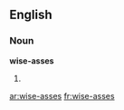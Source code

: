 ==English==

===Noun===
'''wise-asses'''

# {{plural of|[[wise-ass]]}}

[[ar:wise-asses]]
[[fr:wise-asses]]